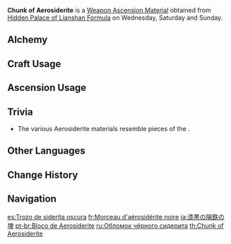 {{Item Infobox
|id          = 114024
|image       = Item Chunk of Aerosiderite.png
|type        = Weapon Ascension Materials
|invCategory = Character Development Items
|group       = Aerosiderite
|quality     = 5
|description = When Khaenri'ah was destroyed, a [[Rhinedottir|great sinner]] created endless monsters with dark, alien blood flowing through their veins. They rampaged across the land, destroying all in their paths. They were mutated lifeforms, and the mutations were caused by powers from beyond this world. The black serpentine dragon [[Durin]] that attacked Mondstadt was one such mutated being.
|day1        = Wednesday
|day2        = Saturday
|day3        = Sunday
|source1     = Hidden Palace of Lianshan Formula
|source2     = [[Alchemy]]
}}
'''Chunk of Aerosiderite''' is a [[Weapon Ascension Material]] obtained from [[Hidden Palace of Lianshan Formula]] on Wednesday, Saturday and Sunday.
==Alchemy==
{{Recipe
|type = Crafting
|Bit of Aerosiderite = 3
|Mora = 1,075
|sort = Bit of Aerosiderite;Mora
}}
==Craft Usage==
{{Craft Usage}}

==Ascension Usage==
{{Ascension Usage}}

==Trivia==
* The various Aerosiderite materials resemble pieces of the {{w|Burr puzzle}}.

==Other Languages==
{{Other Languages
|en      = Chunk of Aerosiderite
|zhs     = 漆黑陨铁的一块
|zhs_rm  = Qīhēi Yǔntiě de Yīkuài
|zht     = 漆黑隕鐵的一塊
|zht_rm  = Qīhēi Yǔntiě de Yīkuài
|zh_tl   = Chunk of Black Meteoric Iron
|ja      = 漆黒の隕鉄の塊
|ja_rm   = Shikkoku no Intetsu no Katamari
|ja_tl   = A Lump of Jet Black Meteoric Iron
|ko      = 흑운철 덩이
|ko_rm   = Heuk'uncheol Deong'i
|ko_tl   = Chunk of Black Meteoric Iron
|es      = Trozo de siderita oscura
|es_tl   = Dark Siderite Piece
|fr      = Morceau d'aérosidérite noire
|fr_tl   = Chunk of Black Aerosiderite
|ru      = Обломок чёрного сидерита
|ru_tl   = Fragment of Black Siderite
|th      = Chunk of Aerosiderite
|vi      = Miếng Thiên Thạch Đen
|vi_tl   = 
|de      = Brocken pechschwarzer Aerosiderit
|de_tl   = Chunk of Pitch-Black Aerosiderite
|id      = Chunk of Aerosiderite
|pt      = Bloco de Aerosiderite
|pt_tl   = 
|tr      = Meteor Demiri Külçesi
|tr_tl   = 
|it      = Pezzo di Aerosiderite
|it_tl   = 
}}

==Change History==
{{Change History|1.0}}

==Navigation==
{{Development Item Navbox|Weapon Materials}}

[[es:Trozo de siderita oscura]]
[[fr:Morceau d'aérosidérite noire]]
[[ja:漆黒の隕鉄の塊]]
[[pt-br:Bloco de Aerosiderite]]
[[ru:Обломок чёрного сидерита]]
[[th:Chunk of Aerosiderite]]